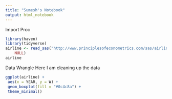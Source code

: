 ```yaml
---
title: "Sumesh's Notebook"
output: html_notebook
---
```


Import Proc

```r
library(haven)
library(tidyverse)
airline <- read_sas("http://www.principlesofeconometrics.com/sas/airline.sas7bdat", 
    NULL)
airline
```

Data Wrangle
Here I am cleaning up the data

```r
ggplot(airline) +
 aes(x = YEAR, y = W) +
 geom_boxplot(fill = "#0c4c8a") +
 theme_minimal()
```

